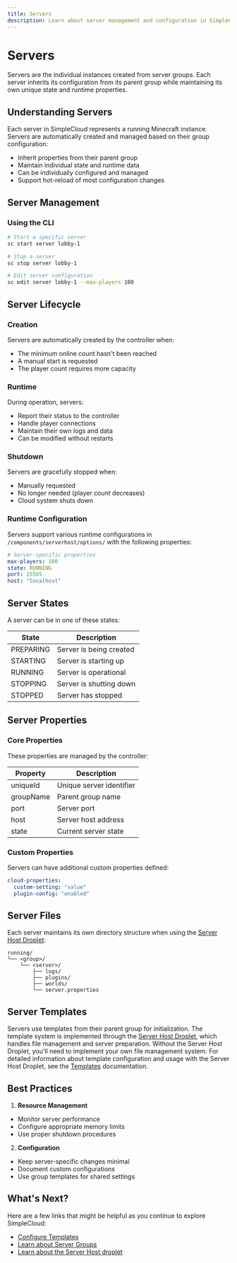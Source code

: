 ```yaml
---
title: Servers
description: Learn about server management and configuration in SimpleCloud
---
```


# Servers

Servers are the individual instances created from server groups. Each server inherits its configuration from its parent group while maintaining its own unique state and runtime properties.

## Understanding Servers

Each server in SimpleCloud represents a running Minecraft instance. Servers are automatically created and managed based on their group configuration:

- Inherit properties from their parent group
- Maintain individual state and runtime data
- Can be individually configured and managed
- Support hot-reload of most configuration changes

## Server Management

### Using the CLI

```bash
# Start a specific server
sc start server lobby-1

# Stop a server
sc stop server lobby-1

# Edit server configuration
sc edit server lobby-1 --max-players 100
```

## Server Lifecycle

### Creation

Servers are automatically created by the controller when:

- The minimum online count hasn't been reached
- A manual start is requested
- The player count requires more capacity

### Runtime

During operation, servers:

- Report their status to the controller
- Handle player connections
- Maintain their own logs and data
- Can be modified without restarts

### Shutdown

Servers are gracefully stopped when:

- Manually requested
- No longer needed (player count decreases)
- Cloud system shuts down

### Runtime Configuration

Servers support various runtime configurations in `/components/serverhost/options/` with the following properties:

```yaml
# Server-specific properties
max-players: 100
state: RUNNING
port: 25565
host: "localhost"
```

## Server States

A server can be in one of these states:

| State     | Description             |
| --------- | ----------------------- |
| PREPARING | Server is being created |
| STARTING  | Server is starting up   |
| RUNNING   | Server is operational   |
| STOPPING  | Server is shutting down |
| STOPPED   | Server has stopped      |

## Server Properties

### Core Properties

These properties are managed by the controller:

| Property  | Description              |
| --------- | ------------------------ |
| uniqueId  | Unique server identifier |
| groupName | Parent group name        |
| port      | Server port              |
| host      | Server host address      |
| state     | Current server state     |

### Custom Properties

Servers can have additional custom properties defined:

```yaml
cloud-properties:
  custom-setting: "value"
  plugin-config: "enabled"
```

## Server Files

Each server maintains its own directory structure when using the [Server Host Droplet](/manual/droplet/serverhost):

```
running/
└── <group>/
    └── <server>/
        ├── logs/
        ├── plugins/
        ├── worlds/
        └── server.properties
```

## Server Templates

Servers use templates from their parent group for initialization. The template system is implemented through the [Server Host Droplet](/manual/droplet/serverhost), which handles file management and server preparation. Without the Server Host Droplet, you'll need to implement your own file management system. For detailed information about template configuration and usage with the Server Host Droplet, see the [Templates](/manual/resources/templates) documentation.

## Best Practices

1. **Resource Management**

- Monitor server performance
- Configure appropriate memory limits
- Use proper shutdown procedures

2. **Configuration**

- Keep server-specific changes minimal
- Document custom configurations
- Use group templates for shared settings

## What's Next?

Here are a few links that might be helpful as you continue to explore SimpleCloud:

- [Configure Templates](/manual/resources/templates)
- [Learn about Server Groups](/manual/resources/groups)
- [Learn about the Server Host droplet](/manual/droplet/serverhost)
